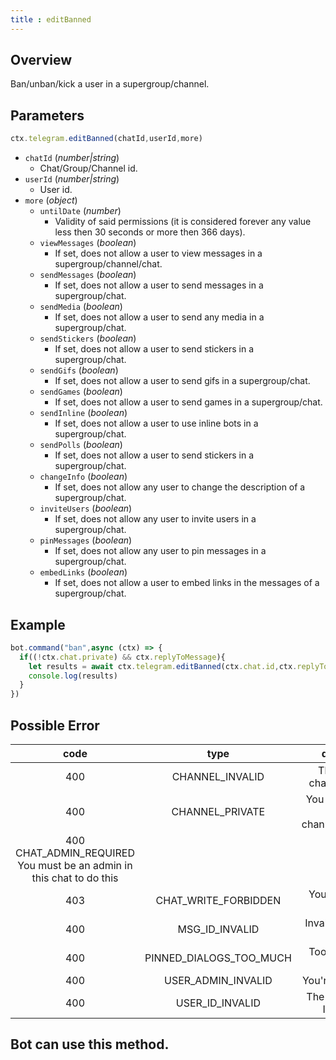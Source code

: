 ```yaml
--- 
title : editBanned 
--- 
```

## Overview 
Ban/unban/kick a user in a supergroup/channel.
## Parameters 
```ts 
ctx.telegram.editBanned(chatId,userId,more)
```
- `chatId` (_number|string_) 
    - Chat/Group/Channel id. 
- `userId` (_number|string_) 
    - User id.
- `more` (_object_)
    - `untilDate` (_number_) 
      - Validity of said permissions (it is considered forever any value less then 30 seconds or more then 366 days).
    - `viewMessages` (_boolean_) 
      - If set, does not allow a user to view messages in a supergroup/channel/chat.
    - `sendMessages` (_boolean_) 
      - If set, does not allow a user to send messages in a supergroup/chat.
    - `sendMedia` (_boolean_) 
      - If set, does not allow a user to send any media in a supergroup/chat.
    - `sendStickers` (_boolean_) 
      - If set, does not allow a user to send stickers in a supergroup/chat.
    - `sendGifs` (_boolean_) 
      - If set, does not allow a user to send gifs in a supergroup/chat.
    - `sendGames` (_boolean_) 
      - If set, does not allow a user to send games in a supergroup/chat.
    - `sendInline` (_boolean_) 
      - If set, does not allow a user to use inline bots in a supergroup/chat.
    - `sendPolls` (_boolean_) 
      - If set, does not allow a user to send stickers in a supergroup/chat.
    - `changeInfo` (_boolean_) 
      - If set, does not allow any user to change the description of a supergroup/chat.
    - `inviteUsers` (_boolean_) 
      - If set, does not allow any user to invite users in a supergroup/chat.
    - `pinMessages` (_boolean_) 
      - If set, does not allow any user to pin messages in a supergroup/chat.
    - `embedLinks` (_boolean_) 
      - If set, does not allow a user to embed links in the messages of a supergroup/chat. 
## Example 
```ts highlight=3
bot.command("ban",async (ctx) => {
  if((!ctx.chat.private) && ctx.replyToMessage){
    let results = await ctx.telegram.editBanned(ctx.chat.id,ctx.replyToMessage.from.id) 
    console.log(results)
  }
})
```
## Possible Error 

| code | type | description | 
| :---: | :---: | :------:| 
| 400 | CHANNEL_INVALID | The provided channel is invalid | 
| 400 | CHANNEL_PRIVATE | You haven't joined this channel/supergroup | 
| 400 CHAT_ADMIN_REQUIRED You must be an admin in this chat to do this | 
| 403 | CHAT_WRITE_FORBIDDEN | You can't write in this chat | 
| 400 | MSG_ID_INVALID | Invalid message ID provided | 
| 400 | PINNED_DIALOGS_TOO_MUCH | Too many pinned dialogs |
| 400 | USER_ADMIN_INVALID | You're not an admin | 
| 400 | USER_ID_INVALID | The provided user ID is invalid | 

## Bot can use this method.